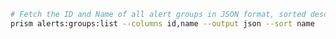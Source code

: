 ```bash
# Fetch the ID and Name of all alert groups in JSON format, sorted descending by name
prism alerts:groups:list --columns id,name --output json --sort name
```

